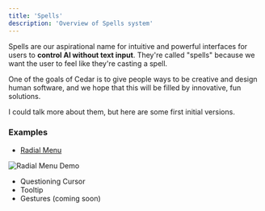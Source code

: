 ```yaml
---
title: 'Spells'
description: 'Overview of Spells system'
---
```


Spells are our aspirational name for intuitive and powerful interfaces for users to **control AI without text input**. They're called "spells" because we want the user to feel like they're casting a spell.

One of the goals of Cedar is to give people ways to be creative and design human software, and we hope that this will be filled by innovative, fun solutions.

I could talk more about them, but here are some first initial versions.

### Examples

- [Radial Menu](./radial-menu)

<img
	src='https://vrhlhwfhghqbpdpfnpdq.supabase.co/storage/v1/object/public/logos//radialMenu.gif'
	alt='Radial Menu Demo'
/>

- Questioning Cursor
- Tooltip
- Gestures (coming soon)
